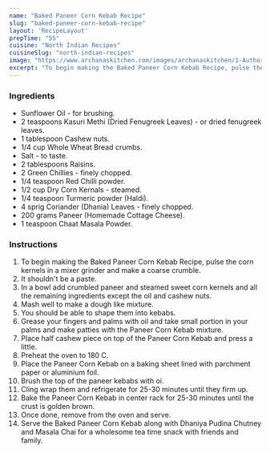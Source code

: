 ---
name: "Baked Paneer Corn Kebab Recipe"
slug: "baked-paneer-corn-kebab-recipe"
layout: 'RecipeLayout'
prepTime: "55"
cuisine: "North Indian Recipes"
cuisineSlug: "north-indian-recipes"
image: "https://www.archanaskitchen.com/images/archanaskitchen/1-Author/Anshu_Pande/Baked_Paneer_Corn_Kebab_Recipe-1.jpg"
excerpt: "To begin making the Baked Paneer Corn Kebab Recipe, pulse the corn kernels in a mixer grinder and make a coarse crumble"
---

### Ingredients

- Sunflower Oil - for brushing.
- 2 teaspoons Kasuri Methi (Dried Fenugreek Leaves) - or dried fenugreek leaves.
- 1 tablespoon Cashew nuts.
- 1/4 cup Whole Wheat Bread crumbs.
- Salt - to taste.
- 2 tablespoons Raisins.
- 2 Green Chillies - finely chopped.
- 1/4 teaspoon Red Chilli powder.
- 1/2 cup Dry Corn Kernals - steamed.
- 1/4 teaspoon Turmeric powder (Haldi).
- 4 sprig Coriander (Dhania) Leaves - finely chopped.
- 200 grams Paneer (Homemade Cottage Cheese).
- 1 teaspoon Chaat Masala Powder.

### Instructions

1. To begin making the Baked Paneer Corn Kebab Recipe, pulse the corn kernels in a mixer grinder and make a coarse crumble.
1. It shouldn't be a paste.
1. In a bowl add crumbled paneer and steamed sweet corn kernels and all the remaining ingredients except the oil and cashew nuts.
1. Mash well to make a dough like mixture.
1. You should be able to shape them into kebabs.
1. Grease your fingers and palms with oil and take small portion in your palms and make patties with the Paneer Corn Kebab mixture.
1. Place half cashew piece on top of the Paneer Corn Kebab and press a little.
1. Preheat the oven to 180 C.
1. Place the Paneer Corn Kebab on a baking sheet lined with parchment paper or aluminium foil.
1. Brush the top of the paneer kebabs with oi.
1. Cling wrap them and refrigerate for 25-30 minutes until they firm up.
1. Bake the Paneer Corn Kebab in center rack for 25-30 minutes until the crust is golden brown.
1. Once done, remove from the oven and serve.
1. Serve the Baked Paneer Corn Kebab along with Dhaniya Pudina Chutney and Masala Chai for a wholesome tea time snack with friends and family.
